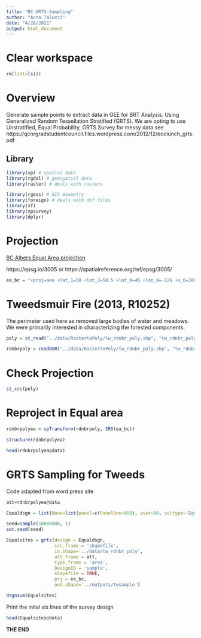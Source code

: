 ```yaml
---
title: "BC-GRTS-Sampling"
author: "Anna Talucci"
date: "4/28/2021"
output: html_document
---
```




# Clear workspace

```r
rm(list=ls()) 
```

# Overview
Generate sample points to extract data in GEE for BRT Analysis. Using Generalized Random Tessellation
Stratified (GRTS). We are opting to use Unstratified, Equal Probability, GRTS Survey for messy data see https://qcnrgradstudentcouncil.files.wordpress.com/2012/12/ecolunch_grts.pdf


## Library
```r
library(sp) # spatial data
library(rgdal) # geospatial data
library(raster) # deals with rasters

library(rgeos) # GIS Geometry
library(foreign) # deals with dbf files
library(sf)
library(spsurvey) 
library(dplyr)
```


# Projection
[BC Albers Equal Area projection](https://georepository.com/crs_3005/NAD83-BC-Albers.html)

https://epsg.io/3005 or https://spatialreference.org/ref/epsg/3005/

```r
ea_bc = "+proj=aea +lat_1=50 +lat_2=58.5 +lat_0=45 +lon_0=-126 +x_0=1000000 +y_0=0 +ellps=GRS80 +datum=NAD83 +units=m +no_defs"
```

# Tweedsmuir Fire (2013, R10252)

The perimeter used here as removed large bodies of water and meadows. We were primarily interested in characterizing the forested components. 
```r
poly = st_read("../data/RastertoPoly/tw_rdnbr_poly.shp", "tw_rdnbr_poly")
```

```r
rdnbrpoly = readOGR("../data/RastertoPoly/tw_rdnbr_poly.shp", "tw_rdnbr_poly") 
```

# Check Projection
```r
st_crs(poly)
```

# Reproject in Equal area

```r
rdnbrpolyea = spTransform(rdnbrpoly, CRS(ea_bc))
```

```r
structure(rdnbrpolyea)
```

```r
head(rdnbrpolyea@data)
```

# GRTS Sampling for Tweeds
 Code adapted from word press site
```r
att=rdnbrpolyea@data
```

```r
Equaldsgn = list(None=list(panel=c(PanelOne=950), over=50, seltype='Equal'))
```

```r
seed=sample(10000000, 1)
set.seed(seed)
```

```r
Equalsites = grts(design = Equaldsgn, 
                  src.frame = 'shapefile',
                  in.shape='../data/tw_rdnbr_poly',
                  att.frame = att,
                  type.frame = 'area',
                  DesignID = 'sample',
                  shapefile = TRUE,
                  prj = ea_bc,
                  out.shape='../outputs/twsample')
```

```r
dsgnsum(Equalsites)
```
Print the inital six lines of the survey  design
```r
head(Equalsites@data)
```



**THE END**
